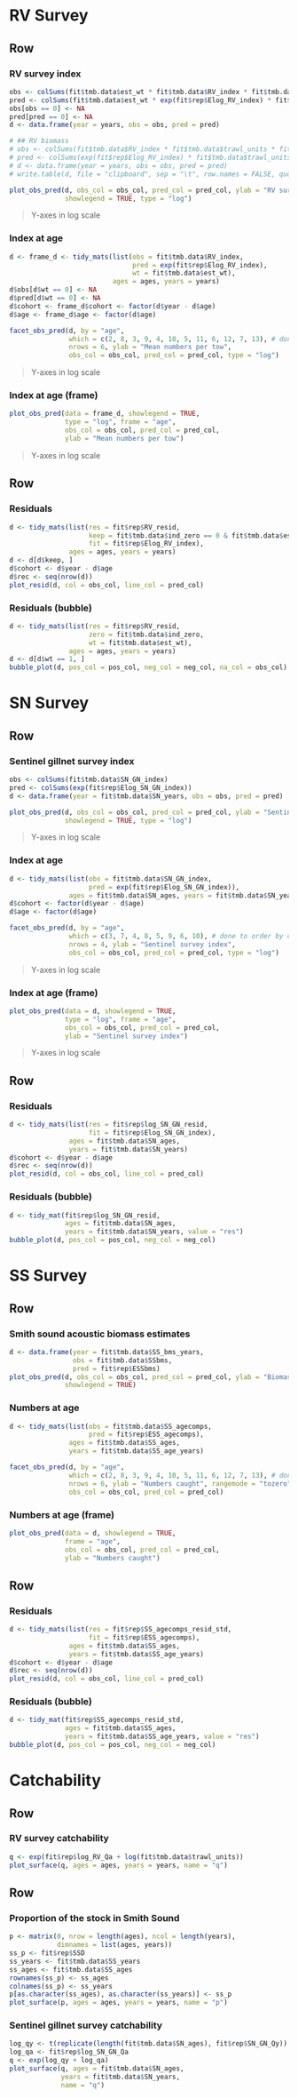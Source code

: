 
RV Survey  {data-navmenu="Surveys"}
================================================================================

Row {.tabset}
--------------------------------------------------------------------------------

### RV survey index

```r

obs <- colSums(fit$tmb.data$est_wt * fit$tmb.data$RV_index * fit$tmb.data$trawl_units)
pred <- colSums(fit$tmb.data$est_wt * exp(fit$rep$Elog_RV_index) * fit$tmb.data$trawl_units)
obs[obs == 0] <- NA
pred[pred == 0] <- NA
d <- data.frame(year = years, obs = obs, pred = pred)

# ## RV biomass
# obs <- colSums(fit$tmb.data$RV_index * fit$tmb.data$trawl_units * fit$tmb.data$weight)
# pred <- colSums(exp(fit$rep$Elog_RV_index) * fit$tmb.data$trawl_units * fit$tmb.data$weight)
# d <- data.frame(year = years, obs = obs, pred = pred)
# write.table(d, file = "clipboard", sep = "\t", row.names = FALSE, quote = FALSE)

plot_obs_pred(d, obs_col = obs_col, pred_col = pred_col, ylab = "RV survey index",
              showlegend = TRUE, type = "log")

```

> Y-axes in log scale

### Index at age

```r

d <- frame_d <- tidy_mats(list(obs = fit$tmb.data$RV_index,
                               pred = exp(fit$rep$Elog_RV_index),
                               wt = fit$tmb.data$est_wt),
                          ages = ages, years = years)
d$obs[d$wt == 0] <- NA
d$pred[d$wt == 0] <- NA
d$cohort <- frame_d$cohort <- factor(d$year - d$age)
d$age <- frame_d$age <- factor(d$age)

facet_obs_pred(d, by = "age",
               which = c(2, 8, 3, 9, 4, 10, 5, 11, 6, 12, 7, 13), # done to order by column
               nrows = 6, ylab = "Mean numbers per tow",
               obs_col = obs_col, pred_col = pred_col, type = "log")

```

> Y-axes in log scale

### Index at age (frame)

```r
plot_obs_pred(data = frame_d, showlegend = TRUE, 
              type = "log", frame = "age",
              obs_col = obs_col, pred_col = pred_col,
              ylab = "Mean numbers per tow")
```

> Y-axes in log scale



Row {.tabset}
--------------------------------------------------------------------------------

### Residuals

```r

d <- tidy_mats(list(res = fit$rep$RV_resid,
                    keep = fit$tmb.data$ind_zero == 0 & fit$tmb.data$est_wt == 1,
                    fit = fit$rep$Elog_RV_index),
               ages = ages, years = years)
d <- d[d$keep, ]
d$cohort <- d$year - d$age
d$rec <- seq(nrow(d))
plot_resid(d, col = obs_col, line_col = pred_col)

```


### Residuals (bubble)

```r

d <- tidy_mats(list(res = fit$rep$RV_resid,
                    zero = fit$tmb.data$ind_zero,
                    wt = fit$tmb.data$est_wt),
               ages = ages, years = years)
d <- d[d$wt == 1, ]
bubble_plot(d, pos_col = pos_col, neg_col = neg_col, na_col = obs_col)

```



SN Survey {data-navmenu="Surveys"}
================================================================================

Row {.tabset}
--------------------------------------------------------------------------------

### Sentinel gillnet survey index

```r

obs <- colSums(fit$tmb.data$SN_GN_index)
pred <- colSums(exp(fit$rep$Elog_SN_GN_index))
d <- data.frame(year = fit$tmb.data$SN_years, obs = obs, pred = pred)

plot_obs_pred(d, obs_col = obs_col, pred_col = pred_col, ylab = "Sentinel survey index",
              showlegend = TRUE, type = "log")

```

> Y-axes in log scale

### Index at age

```r

d <- tidy_mats(list(obs = fit$tmb.data$SN_GN_index,
                    pred = exp(fit$rep$Elog_SN_GN_index)),
               ages = fit$tmb.data$SN_ages, years = fit$tmb.data$SN_years)
d$cohort <- factor(d$year - d$age)
d$age <- factor(d$age)

facet_obs_pred(d, by = "age",
               which = c(3, 7, 4, 8, 5, 9, 6, 10), # done to order by column
               nrows = 4, ylab = "Sentinel survey index",
               obs_col = obs_col, pred_col = pred_col, type = "log")

```

> Y-axes in log scale

### Index at age (frame)

```r
plot_obs_pred(data = d, showlegend = TRUE, 
              type = "log", frame = "age",
              obs_col = obs_col, pred_col = pred_col,
              ylab = "Sentinel survey index")
```

> Y-axes in log scale



Row {.tabset}
--------------------------------------------------------------------------------

### Residuals

```r

d <- tidy_mats(list(res = fit$rep$log_SN_GN_resid,
                    fit = fit$rep$Elog_SN_GN_index),
               ages = fit$tmb.data$SN_ages,
               years = fit$tmb.data$SN_years)
d$cohort <- d$year - d$age
d$rec <- seq(nrow(d))
plot_resid(d, col = obs_col, line_col = pred_col)

```


### Residuals (bubble)

```r

d <- tidy_mat(fit$rep$log_SN_GN_resid,
              ages = fit$tmb.data$SN_ages,
              years = fit$tmb.data$SN_years, value = "res")
bubble_plot(d, pos_col = pos_col, neg_col = neg_col)

```




SS Survey {data-navmenu="Surveys"}
================================================================================

Row {.tabset}
--------------------------------------------------------------------------------

### Smith sound acoustic biomass estimates

```r

d <- data.frame(year = fit$tmb.data$SS_bms_years,
                obs = fit$tmb.data$SSbms,
                pred = fit$rep$ESSbms)
plot_obs_pred(d, obs_col = obs_col, pred_col = pred_col, ylab = "Biomass (t)",
              showlegend = TRUE)

```


### Numbers at age

```r

d <- tidy_mats(list(obs = fit$tmb.data$SS_agecomps,
                    pred = fit$rep$ESS_agecomps),
               ages = fit$tmb.data$SS_ages,
               years = fit$tmb.data$SS_age_years)

facet_obs_pred(d, by = "age",
               which = c(2, 8, 3, 9, 4, 10, 5, 11, 6, 12, 7, 13), # done to order by column
               nrows = 6, ylab = "Numbers caught", rangemode = "tozero",
               obs_col = obs_col, pred_col = pred_col)

```

### Numbers at age (frame)

```r
plot_obs_pred(data = d, showlegend = TRUE, 
              frame = "age",
              obs_col = obs_col, pred_col = pred_col,
              ylab = "Numbers caught")
```




Row {.tabset}
--------------------------------------------------------------------------------

### Residuals

```r

d <- tidy_mats(list(res = fit$rep$SS_agecomps_resid_std,
                    fit = fit$rep$ESS_agecomps),
               ages = fit$tmb.data$SS_ages,
               years = fit$tmb.data$SS_age_years)
d$cohort <- d$year - d$age
d$rec <- seq(nrow(d))
plot_resid(d, col = obs_col, line_col = pred_col)

```


### Residuals (bubble)

```r

d <- tidy_mat(fit$rep$SS_agecomps_resid_std,
              ages = fit$tmb.data$SS_ages,
              years = fit$tmb.data$SS_age_years, value = "res")
bubble_plot(d, pos_col = pos_col, neg_col = neg_col)

```




Catchability {data-navmenu="Surveys"}
================================================================================


Row
--------------------------------------------------------------------------------

### RV survey catchability

```r

q <- exp(fit$rep$log_RV_Qa + log(fit$tmb.data$trawl_units))
plot_surface(q, ages = ages, years = years, name = "q")

```


Row {.tabset}
--------------------------------------------------------------------------------

### Proportion of the stock in Smith Sound

```r
p <- matrix(0, nrow = length(ages), ncol = length(years),
            dimnames = list(ages, years))
ss_p <- fit$rep$SSD
ss_years <- fit$tmb.data$SS_years
ss_ages <- fit$tmb.data$SS_ages
rownames(ss_p) <- ss_ages
colnames(ss_p) <- ss_years
p[as.character(ss_ages), as.character(ss_years)] <- ss_p
plot_surface(p, ages = ages, years = years, name = "p")

```


### Sentinel gillnet survey catchability

```r

log_qy <- t(replicate(length(fit$tmb.data$SN_ages), fit$rep$SN_GN_Qy))
log_qa <- fit$rep$log_SN_GN_Qa
q <- exp(log_qy + log_qa)
plot_surface(q, ages = fit$tmb.data$SN_ages,
             years = fit$tmb.data$SN_years,
             name = "q")

```



